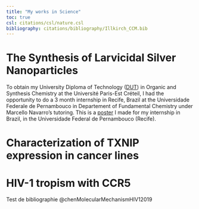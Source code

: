 ---
title: "My works in Science"
toc: true
csl: citations/csl/nature.csl
bibliography: citations/bibliography/Illkirch_CCM.bib
---
# The Synthesis of Larvicidal Silver Nanoparticles
To obtain my University Diploma of Technology ([DUT](https://www.letudiant.fr/etudes/btsdut/des-dut-aux-but-le-point-sur-le-nouveau-bachelor-universitaire-de-technologie.html)) in Organic and Synthesis Chemistry at the Université Paris-Est Créteil, I had the opportunity to do a 3 month internship in Recife, Brazil at the Universidade Federale de Pernambouco in Departement of Fundamental Chemistry under Marcello Navarro's tutoring. 
This is a [poster](https://martinbagar.github.io/documents/poster_stage-bresil.pdf) I made for my internship in Brazil, in the Universidade Federal de Pernambouco (Recife).


# Characterization of TXNIP expression in cancer lines

# HIV-1 tropism with CCR5

Test de bibliographie @chenMolecularMechanismHIV12019
